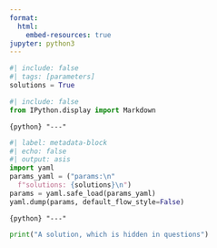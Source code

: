 ```yaml
---
format:
  html:
    embed-resources: true
jupyter: python3
---
```


```python
#| include: false
#| tags: [parameters]
solutions = True
```

```python
#| include: false
from IPython.display import Markdown
```

`{python} "---"`
```python
#| label: metadata-block
#| echo: false
#| output: asis
import yaml
params_yaml = ("params:\n"
  f"solutions: {solutions}\n")
params = yaml.safe_load(params_yaml)
yaml.dump(params, default_flow_style=False)
```
`{python} "---"`

::: {.content-hidden when-meta="params.solutions"}
```python
print("A solution, which is hidden in questions")
```
:::
